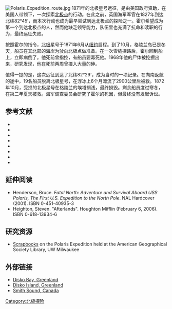 {{Infobox historical event
  |Event_Name     = 北极星号远征探险
  |Image_Name     = Captain Hall's Arctic Expedition -- The Polaris.jpg
  |Imagesize      = 300px
  |Image_Alt      = 
  |Image_Caption  = 《北极星号》，发表在1873年《{{le|哈珀周刊|Harper's Weekly}}》一幅[[木刻|木刻]]画
  |Thumb_Time     = （视频缩略图框架-见下文）
  |AKA            = 
  |Participants   = [[美國人|美國人]]<br>[[德意志人|德意志人]]<br>[[因纽特人|因纽特人]]<br>[[格陵兰|格陵兰]]人
  |Location       = 格陵兰<br>北冰洋
  |Date           = {{Start date|1871|06}}<br>{{End date|1873|07}}
  |nongregorian   = Set if date is not in Gregorian calendar; may be any text value, but suggestions are: "yes", a calendar name (e.g. "Julian"), or "prehistoric".
  |Deaths        = [[查尔斯·弗朗西斯·霍尔|查尔斯·弗朗西斯·霍尔]]上尉
  |Result         = 乘船到达北纬82°29'的记录
}}
[[File:Polaris_Expedition_route.jpg|thumb]]
1871年的北极星号远征，是由美国政府资助，在美国人{{le|查尔斯·弗朗西斯·霍尔|Charles Francis Hall}}带领下，一次探索[[北极点|北极点]]的行动。在此之前，英国海军军官{{le|威廉·爱德华·派瑞|William Edward Parry}}在1827年到达北纬82°45′，而本次行动也成为最早尝试到达北极点的探险之一。霍尔希望成为第一个到达北极点的人，然而他缺乏领导能力，队伍里也充满了抗命和渎职的行为，最终远征失败。

按照霍尔的指令，[[北极星|北极星]]号于1871年6月从[[纽约|纽约]]启程。到了10月，格陵兰岛已是冬天，船员在其北部的海岸为驶向北极点做准备。在一次雪橇探路后，霍尔回到船上，立即病倒了。他死前曾指控，有船员要毒死他。1968年他的尸体被挖掘出来，研究发现，他在死前两周曾摄入大量的砷。

值得一提的是，这次远征到达了北纬82°29'，成为当时的一项记录。在向南返航的途中，19名船员脱离北极星号，在浮冰上6个月漂流了2900公里后被救。1872年10月，受损的北极星号在格陵兰的埃塔搁浅，最终损毁。剩余船员度过寒冬，在第二年夏天被救。海军调查委员会研究了霍尔的死因，但最终没有发起诉讼。

==参考文献==
{{Refbegin}}
*{{cite book |last= Berton|first= Pierre|title= The Arctic Grail: The Quest for the North West Passage and the North Pole|publisher=Random House of Canada Ltd.|location= Toronto|year= 1988|isbn= 0-385-65845-1}}
*{{cite book |title=Arctic Experiences: Containing Capt. George E. Tyson's Wonderful Drift On The Ice-Floe, A History Of The Polaris Expedition, The Cruise Of The Tigress And Rescue Of The Polaris Survivors |last=Blake |first=E. Vale |authorlink= |coauthors= |year=1865 |publisher=Harper & Brothers, Publishers |location=New York |isbn= |page= |pages= |url=http://books.google.com/books?id=6NQBAAAAYAAJ |accessdate=2009-08-15 |archive-date=2016-05-01 |archive-url=https://web.archive.org/web/20160501183136/https://books.google.com/books?id=6NQBAAAAYAAJ |dead-url=no }}
*{{cite book|last= Davis|first= C.H.|title= The Polaris Expedition. Narrative of the North Polar Expedition. United States Ship Polaris. Capt. Charles Francis Hall, Commanding|url= http://query.nytimes.com/gst/abstract.html?res=9E05E7DE133FE63BBC4A53DFB166838C669FDE|publisher= ''New York Times''|location= |date= July 2, 1877|isbn= |access-date= 2015-11-25|archive-date= 2015-11-25|archive-url= https://web.archive.org/web/20151125203526/http://query.nytimes.com/gst/abstract.html?res=9E05E7DE133FE63BBC4A53DFB166838C669FDE|dead-url= no}}
*{{cite book |last= Fleming|first= Fergus|title= Ninety Degrees North: The Quest for the North Pole|url= https://archive.org/details/ninetydegreesnor00flem|publisher=Grove Press|location= New York|year= 2001|isbn= 0-8021-4036-X}}
*{{cite book |last= Henderson|first= Bruce|title= Fatal North: Adventure and Survival Aboard USS Polaris, the First U.S. Expedition to the North Pole|publisher=New American Library|location= |year= 2001|isbn=0-451-40935-3}}
*{{cite book |last= Loomis|first= Chauncey|title= Weird and Tragic Shores: The Story of Charles Francis Hall, Explorer|url= https://archive.org/details/weirdtragicshore00chau|publisher=Modern Library|location= |year= 2000|isbn=0-375-75525-X}}
*{{cite book |last= Mowat|first= Farley|title= The Polar Passion: The Quest for the North Pole|url= https://archive.org/details/polarpassionques0000mowa|publisher=McClelland and Stewart Limited|location= Toronto|year= 1967|isbn= }}
*{{cite book |last= Parry|first= Richard|title= Trial By Ice: The True Story of Murder and Survival on the 1871 Polaris Expedition|url= https://archive.org/details/trialbyicetruest00parr_0|publisher=Ballantine Books|location= New York|year= 2001|isbn= 0-345-43926-0}}
{{Refend}}

==延伸阅读==
* Henderson, Bruce. ''Fatal North: Adventure and Survival Aboard USS Polaris, The First U.S. Expedition to the North Pole''. NAL Hardcover (2001). ISBN 0-451-40935-3
* Heighton, Steven. "Afterlands". Houghton Mifflin (February 6, 2006). ISBN 0-618-13934-6

==研究资源==
* [http://digicoll.library.wisc.edu/cgi/f/findaid/findaid-idx?c=wiarchives;cc=wiarchives;type=simple;rgn=Entire%20Finding%20Aid;q1=manuscript;location=wimiags;view=reslist;subview=standard;sort=freq;start=1;size=25;didno=uw-agsl-agslmss0013 Scrapbooks]{{Wayback|url=http://digicoll.library.wisc.edu/cgi/f/findaid/findaid-idx?c=wiarchives;cc=wiarchives;type=simple;rgn=Entire%20Finding%20Aid;q1=manuscript;location=wimiags;view=reslist;subview=standard;sort=freq;start=1;size=25;didno=uw-agsl-agslmss0013 |date=20160303213008 }} on the Polaris Expedition held at the American Geographical Society Library, UW Milwaukee

==外部链接==
*[http://www.youtube.com/watch?v=O4dMkhZ8gbc&feature=related Disko Bay, Greenland]{{Wayback|url=http://www.youtube.com/watch?v=O4dMkhZ8gbc&feature=related |date=20160505085013 }}
*[http://www.youtube.com/watch?v=oF8dEQOODqc&feature=results_video&playnext=1&list=PLBEB924AD0791909C Disko Island, Greenland]{{Wayback|url=http://www.youtube.com/watch?v=oF8dEQOODqc&feature=results_video&playnext=1&list=PLBEB924AD0791909C |date=20130719210931 }}
*[http://www.youtube.com/watch?v=hdky9VYaqjU Smith Sound, Canada]{{Wayback|url=http://www.youtube.com/watch?v=hdky9VYaqjU |date=20160801140734 }}
{{極地探險}}

[[Category:北极探险|Category:北极探险]]